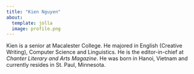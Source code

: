 ```yaml
---
title: "Kien Nguyen"
about:
  template: jolla
  image: profile.png
---
```


Kien is a senior at Macalester College. He majored in English (Creative Writing), Computer Science and Linguistics. He is the editor-in-chief at *Chanter Literary and Arts Magazine*. He was born in Hanoi, Vietnam and currently resides in St. Paul, Minnesota.
